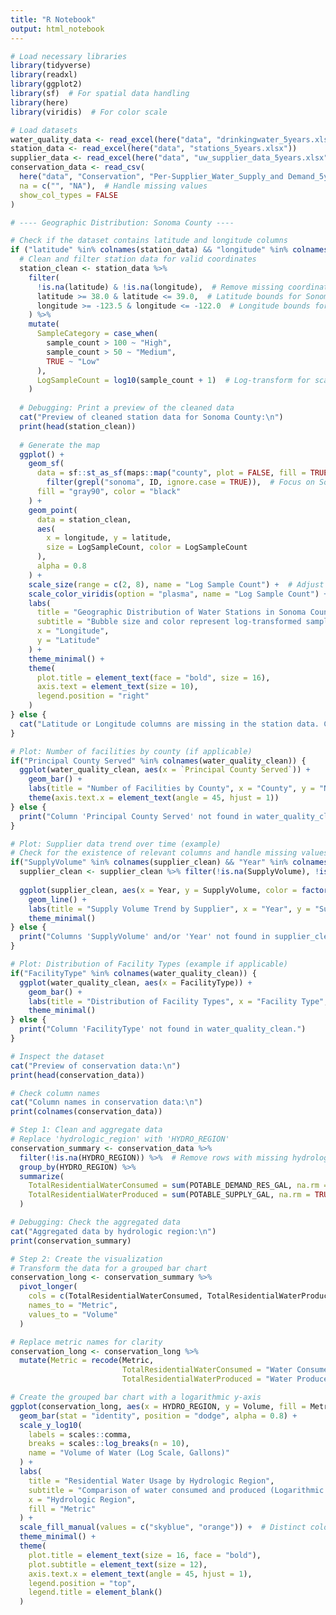 ```yaml
---
title: "R Notebook"
output: html_notebook
---
```


```r
# Load necessary libraries
library(tidyverse)
library(readxl)
library(ggplot2)
library(sf)  # For spatial data handling
library(here)
library(viridis)  # For color scale

# Load datasets
water_quality_data <- read_excel(here("data", "drinkingwater_5years.xlsx"))
station_data <- read_excel(here("data", "stations_5years.xlsx"))
supplier_data <- read_excel(here("data", "uw_supplier_data_5years.xlsx"))
conservation_data <- read_csv(
  here("data", "Conservation", "Per-Supplier_Water_Supply_and Demand_5years.csv"),
  na = c("", "NA"),  # Handle missing values
  show_col_types = FALSE
)

```

```r
# ---- Geographic Distribution: Sonoma County ----

# Check if the dataset contains latitude and longitude columns
if ("latitude" %in% colnames(station_data) && "longitude" %in% colnames(station_data)) {
  # Clean and filter station data for valid coordinates
  station_clean <- station_data %>%
    filter(
      !is.na(latitude) & !is.na(longitude),  # Remove missing coordinates
      latitude >= 38.0 & latitude <= 39.0,  # Latitude bounds for Sonoma County
      longitude >= -123.5 & longitude <= -122.0  # Longitude bounds for Sonoma County
    ) %>%
    mutate(
      SampleCategory = case_when(
        sample_count > 100 ~ "High",
        sample_count > 50 ~ "Medium",
        TRUE ~ "Low"
      ),
      LogSampleCount = log10(sample_count + 1)  # Log-transform for scaling
    )
  
  # Debugging: Print a preview of the cleaned data
  cat("Preview of cleaned station data for Sonoma County:\n")
  print(head(station_clean))
  
  # Generate the map
  ggplot() +
    geom_sf(
      data = sf::st_as_sf(maps::map("county", plot = FALSE, fill = TRUE)) %>%
        filter(grepl("sonoma", ID, ignore.case = TRUE)),  # Focus on Sonoma County
      fill = "gray90", color = "black"
    ) +
    geom_point(
      data = station_clean,
      aes(
        x = longitude, y = latitude,
        size = LogSampleCount, color = LogSampleCount
      ),
      alpha = 0.8
    ) +
    scale_size(range = c(2, 8), name = "Log Sample Count") +  # Adjust bubble size
    scale_color_viridis(option = "plasma", name = "Log Sample Count") +  # Viridis color scale
    labs(
      title = "Geographic Distribution of Water Stations in Sonoma County",
      subtitle = "Bubble size and color represent log-transformed sample counts",
      x = "Longitude",
      y = "Latitude"
    ) +
    theme_minimal() +
    theme(
      plot.title = element_text(face = "bold", size = 16),
      axis.text = element_text(size = 10),
      legend.position = "right"
    )
} else {
  cat("Latitude or Longitude columns are missing in the station data. Cannot create a map.\n")
}

```

```r
# Plot: Number of facilities by county (if applicable)
if("Principal County Served" %in% colnames(water_quality_clean)) {
  ggplot(water_quality_clean, aes(x = `Principal County Served`)) +
    geom_bar() +
    labs(title = "Number of Facilities by County", x = "County", y = "Number of Facilities") +
    theme(axis.text.x = element_text(angle = 45, hjust = 1))
} else {
  print("Column 'Principal County Served' not found in water_quality_clean.")
}

# Plot: Supplier data trend over time (example)
# Check for the existence of relevant columns and handle missing values if necessary
if("SupplyVolume" %in% colnames(supplier_clean) && "Year" %in% colnames(supplier_clean)) {
  supplier_clean <- supplier_clean %>% filter(!is.na(SupplyVolume), !is.na(Year))
  
  ggplot(supplier_clean, aes(x = Year, y = SupplyVolume, color = factor(SupplierID))) +  # Convert SupplierID to factor for better color separation
    geom_line() +
    labs(title = "Supply Volume Trend by Supplier", x = "Year", y = "Supply Volume (in units)") +
    theme_minimal()
} else {
  print("Columns 'SupplyVolume' and/or 'Year' not found in supplier_clean.")
}

# Plot: Distribution of Facility Types (example if applicable)
if("FacilityType" %in% colnames(water_quality_clean)) {
  ggplot(water_quality_clean, aes(x = FacilityType)) +
    geom_bar() +
    labs(title = "Distribution of Facility Types", x = "Facility Type", y = "Count") +
    theme_minimal()
} else {
  print("Column 'FacilityType' not found in water_quality_clean.")
}

```
```r
# Inspect the dataset
cat("Preview of conservation data:\n")
print(head(conservation_data))

# Check column names
cat("Column names in conservation data:\n")
print(colnames(conservation_data))

# Step 1: Clean and aggregate data
# Replace 'hydrologic_region' with 'HYDRO_REGION'
conservation_summary <- conservation_data %>%
  filter(!is.na(HYDRO_REGION)) %>%  # Remove rows with missing hydrologic region
  group_by(HYDRO_REGION) %>%
  summarize(
    TotalResidentialWaterConsumed = sum(POTABLE_DEMAND_RES_GAL, na.rm = TRUE),
    TotalResidentialWaterProduced = sum(POTABLE_SUPPLY_GAL, na.rm = TRUE)
  )

# Debugging: Check the aggregated data
cat("Aggregated data by hydrologic region:\n")
print(conservation_summary)

# Step 2: Create the visualization
# Transform the data for a grouped bar chart
conservation_long <- conservation_summary %>%
  pivot_longer(
    cols = c(TotalResidentialWaterConsumed, TotalResidentialWaterProduced),
    names_to = "Metric",
    values_to = "Volume"
  )

# Replace metric names for clarity
conservation_long <- conservation_long %>%
  mutate(Metric = recode(Metric,
                         TotalResidentialWaterConsumed = "Water Consumed",
                         TotalResidentialWaterProduced = "Water Produced"))

# Create the grouped bar chart with a logarithmic y-axis
ggplot(conservation_long, aes(x = HYDRO_REGION, y = Volume, fill = Metric)) +
  geom_bar(stat = "identity", position = "dodge", alpha = 0.8) +
  scale_y_log10(
    labels = scales::comma,
    breaks = scales::log_breaks(n = 10),
    name = "Volume of Water (Log Scale, Gallons)"
  ) +
  labs(
    title = "Residential Water Usage by Hydrologic Region",
    subtitle = "Comparison of water consumed and produced (Logarithmic Scale)",
    x = "Hydrologic Region",
    fill = "Metric"
  ) +
  scale_fill_manual(values = c("skyblue", "orange")) +  # Distinct colors
  theme_minimal() +
  theme(
    plot.title = element_text(size = 16, face = "bold"),
    plot.subtitle = element_text(size = 12),
    axis.text.x = element_text(angle = 45, hjust = 1),
    legend.position = "top",
    legend.title = element_blank()
  )

```

